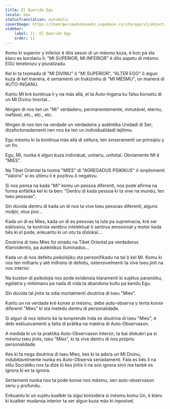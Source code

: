 ```yaml
---
title: El Querido Egu
locale: kea
statusTranslation: automatic
coverImage: https://lhvmrqwrcowdvduuaukz.supabase.co/storage/v1/object/public/strapi-uploads/small_cover-tratado-de-psicologia-revolucionaria.webp-5e15e1cec4e0ebebcde5d7fc7565d8fd.webp
sidebar:
    label: 11. El Querido Egu
    order: 11
---
```

Komu ki superior y inferior é dôs seson di un mésmu kuza, é bon pa sta klaru es korolariu li: "MI SUPERIOR, MI INFERIOR" é dôs aspetu di mésmu EGU tenebrozu y pluralizadu.

Kel ki ta txomadu di "MI DIVINU" ô "MI SUPERIOR", "ALTER EGO" ô algun kuza di kel manera, é sertamenti un trukizinhu di "MI MÉSMU", un manera di AUTO-INGANU.

Kantu MI kré kontinua li y na más allá, el ta Auto-Ingana ku falsu konsetu di un MI Divinu Imortal...

Ningen di nos ten un "Mi" verdaderu, permanentemente, inmutável, eternu, inefável, etc., etc., etc.

Ningen di nos ten na verdade un verdadeira y autêntika Unidadi di Ser; dizafortunadamenti nen nos ka ten un individualidadi lejítimu.

Egu mésmu ki ta kontinua más allá di séltura, ten sinseramenti un prinsípiu y un fin.

Egu, MI, nunka é algun kuza individual, unitariu, unitotal. Obviamente MI é "MIES".

Na Tibet Oriental ta txoma "MIES" di "AGREGADUS PSIKIKUS" ô sinplismenti "Valoris" si es últimu li é pozitivu ô negativu.

Si nos pensa na kada "Mi" komu un pessoa diferenti, nos pode afirma na forma enfátika kel ki ta ben: "Dentru di kada pessoa ki ta vive na mundu, ten txeu pessoas".

Sin dúvida dentru di kada un di nos ta vive txeu pessoas diferenti, alguns midjór, otus pior...

Kada un di es Mies, kada un di es pessoas ta luta pa supremacia, kré ser esklusivu, ta kontrola serébru intelektual ô sentrus emosional y motor kada bês ki el pode, enkuantu ki un otu ta dislokal...

Doutrina di txeu Mies foi sinadu na Tibet Oriental pa verdaderus Klarividentis, pa auténtikus Iluminadus...

Kada un di nos defeitu psikolójiku sta personifikadu na tal ô kel Mi. Komu ki nos ten milharis y até milhons di defeitu, ostensivelmenti ta vive txeu jinti na nos interior.

Na kuiston di psikolojia nos pode evidensia klaramenti ki sujétus paranóiku, ególatra y mitómanu pa nada di vida ta abandona kultu pa keridu Egu.

Sin dúvida tal jintis ta odia mortalmenti doutrina di txeu "Mies".

Kantu un na verdade kré konxe si mésmu, debe auto-observa y tenta konxe diferenti "Mies" ki sta metedu dentru di personalidade.

Si algun di nos leitoris ka ta konprende inda es doutrina di txeu "Mies", é debi esklusivamenti a falta di prátika na matéria di Auto-Observason.

A medida ki un ta praktika Auto-Observason Interior, ta bai diskubri pa si mésmu txeu jintis, txeu "Mies", ki ta vive dentru di nos própriu personalidade.

Kes ki ta nega doutrina di txeu Mies, kes ki ta adora un MI Divinu, indubitavelmente nunka es Auto-Observa seriadamenti. Fala es bês li na stilu Socrátiku nos ta dize ki kes jintis li na son ignora sinó ma tanbê es ignora ki es ta ignora.

Sertamenti nunka nos ta pode konxe nos mésmu, sen auto-observason seriu y profundu.

Enkuantu ki un sujétu kualkér ta sigui konsidera si mésmu komu Un, é klaru ki kualkér mudansa interior ta ser algun kuza más ki inposível.

